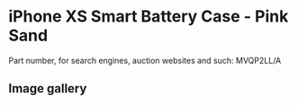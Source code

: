
# iPhone XS Smart Battery Case - Pink Sand

Part number, for search engines, auction websites and such: MVQP2LL/A

## Image gallery

<div style={{ width: "768px" }}>
  <GalleryComponent
    images={[
      {
        original: "/everysource/MVQP2.webp",
        thumbnail: "/everypreview/MVQP2.webp",
      },
      {
        original: "/everysource/MVQP2_AV2.webp",
        thumbnail: "/everypreview/MVQP2_AV2.webp",
      },
      {
        original: "/everysource/MVQP2_AV3.webp",
        thumbnail: "/everypreview/MVQP2_AV3.webp",
      },
      {
        original: "/everysource/MVQP2_AV4.webp",
        thumbnail: "/everypreview/MVQP2_AV4.webp",
      },
      {
        original: "/everysource/MVQP2_AV5.webp",
        thumbnail: "/everypreview/MVQP2_AV5.webp",
      },
      {
        original: "/everysource/MVQP2_AV6.webp",
        thumbnail: "/everypreview/MVQP2_AV6.webp",
      }
    ]}
  />
</div>
